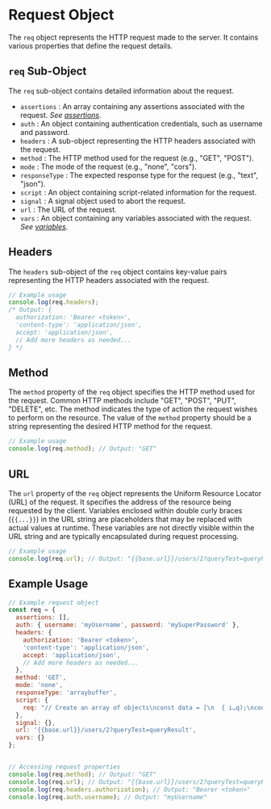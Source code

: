 # Request Object

The `req` object represents the HTTP request made to the server. It contains various properties that define the request details.

## `req` Sub-Object

The `req` sub-object contains detailed information about the request.

- `assertions` : An array containing any assertions associated with the request. *See [assertions](/testing/assertions)*.
- `auth` : An object containing authentication credentials, such as username and password.
- `headers` : A sub-object representing the HTTP headers associated with the request.
- `method` : The HTTP method used for the request (e.g., "GET", "POST").
- `mode` : The mode of the request (e.g., "none", "cors").
- `responseType` : The expected response type for the request (e.g., "text", "json").
- `script` : An object containing script-related information for the request.
- `signal` : A signal object used to abort the request.
- `url` : The URL of the request.
- `vars` : An object containing any variables associated with the request. *See [variables](/scripting/vars)*.

## Headers

The `headers` sub-object of the `req` object contains key-value pairs representing the HTTP headers associated with the request.

```javascript
// Example usage
console.log(req.headers);
/* Output: {
  authorization: 'Bearer <token>',
  'content-type': 'application/json',
  accept: 'application/json',
  // Add more headers as needed...
} */
```

## Method

The `method` property of the `req` object specifies the HTTP method used for the request. Common HTTP methods include "GET", "POST", "PUT", "DELETE", etc. The method indicates the type of action the request wishes to perform on the resource. The value of the `method` property should be a string representing the desired HTTP method for the request.

```javascript
// Example usage
console.log(req.method); // Output: "GET"
```

## URL

The `url` property of the `req` object represents the Uniform Resource Locator (URL) of the request. It specifies the address of the resource being requested by the client. Variables enclosed within double curly braces (`{{...}}`) in the URL string are placeholders that may be replaced with actual values at runtime. These variables are not directly visible within the URL string and are typically encapsulated during request processing.

```javascript
// Example usage
console.log(req.url); // Output: "{{base.url}}/users/2?queryTest=queryResult"
```


## Example Usage

```javascript
// Example request object
const req = {
  assertions: [],
  auth: { username: 'myUsername', password: 'mySuperPassword' },
  headers: {
    authorization: 'Bearer <token>',
    'content-type': 'application/json',
    accept: 'application/json',
    // Add more headers as needed...
  },
  method: 'GET',
  mode: 'none',
  responseType: 'arraybuffer',
  script: {
    req: "// Create an array of objects\nconst data = [\n  { i…q);\nconst myVariable = bru.getEnvVar('password');"
  },
  signal: {},
  url: '{{base.url}}/users/2?queryTest=queryResult',
  vars: {}
};


// Accessing request properties
console.log(req.method); // Output: "GET"
console.log(req.url); // Output: "{{base.url}}/users/2?queryTest=queryResult"
console.log(req.headers.authorization); // Output: "Bearer <token>"
console.log(req.auth.username); // Output: "myUsername"
```